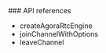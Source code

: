 <PlatformWrapper platform="react-native">
### API references

* <Link to="{{Global.API_REF_RN_ROOT_VOICE}}/class_irtcengine.html#ariaid-title14">createAgoraRtcEngine</Link>

* <Link to="{{Global.API_REF_RN_ROOT_VOICE}}/class_irtcengine.html#api_joinchannel2_ng">joinChannelWithOptions</Link>

* <Link to="{{Global.API_REF_RN_ROOT_VOICE}}/class_irtcengine.html#api_leavechannel2">leaveChannel</Link>

</PlatformWrapper>
